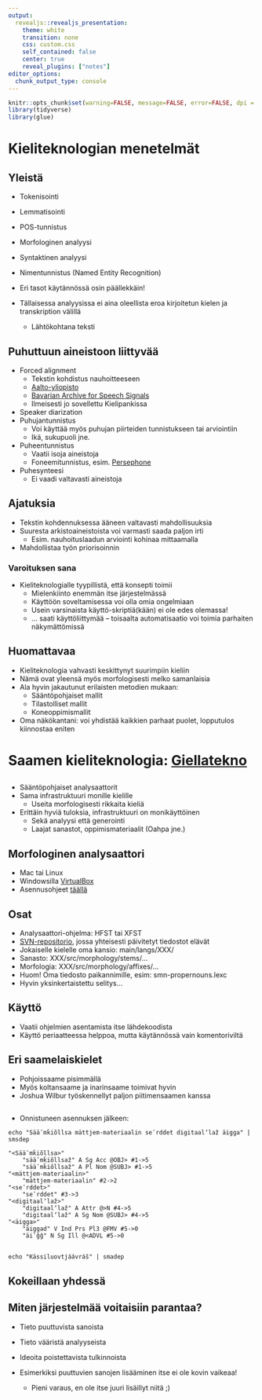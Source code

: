 ```yaml
---
output: 
  revealjs::revealjs_presentation:
    theme: white
    transition: none
    css: custom.css
    self_contained: false
    center: true
    reveal_plugins: ["notes"]
editor_options: 
  chunk_output_type: console
---
```


```r
knitr::opts_chunk$set(warning=FALSE, message=FALSE, error=FALSE, dpi = 400,fig.cap = "", cache = T, echo=TRUE)
library(tidyverse)
library(glue)
```

# Kieliteknologian menetelmät

## Yleistä

- Tokenisointi
- Lemmatisointi
- POS-tunnistus
- Morfologinen analyysi
- Syntaktinen analyysi
- Nimentunnistus (Named Entity Recognition)

- Eri tasot käytännössä osin päällekkäin!
- Tällaisessa analyysissa ei aina oleellista eroa kirjoitetun kielen ja transkription välillä
    - Lähtökohtana teksti

## Puhuttuun aineistoon liittyvää

- Forced alignment
    - Tekstin kohdistus nauhoitteeseen
    - [Aalto-yliopisto](https://github.com/aalto-speech)
    - [Bavarian Archive for Speech Signals](https://www.phonetik.uni-muenchen.de/Bas/BasHomeeng.html)
    - Ilmeisesti jo sovellettu Kielipankissa
- Speaker diarization
- Puhujantunnistus
    - Voi käyttää myös puhujan piirteiden tunnistukseen tai arviointiin
    - Ikä, sukupuoli jne.
- Puheentunnistus
    - Vaatii isoja aineistoja
    - Foneemitunnistus, esim. [Persephone](https://github.com/persephone-tools/persephone)
- Puhesynteesi
    - Ei vaadi valtavasti aineistoja

## {data-background-image="https://i.imgur.com/Mh6ev8o.png" background-image-size="65%"}

## Ajatuksia

- Tekstin kohdennuksessa ääneen valtavasti mahdollisuuksia
- Suuresta arkistoaineistoista voi varmasti saada paljon irti
    - Esim. nauhoituslaadun arviointi kohinaa mittaamalla
- Mahdollistaa työn priorisoinnin

### Varoituksen sana

- Kieliteknologialle tyypillistä, että konsepti toimii
    - Mielenkiinto enemmän itse järjestelmässä
    - Käyttöön soveltamisessa voi olla omia ongelmiaan
    - Usein varsinaista käyttö-skriptiä(kään) ei ole edes olemassa!
    - … saati käyttöliittymää -- toisaalta automatisaatio voi toimia parhaiten näkymättömissä 

## Huomattavaa

- Kieliteknologia vahvasti keskittynyt suurimpiin kieliin
- Nämä ovat yleensä myös morfologisesti melko samanlaisia
- Ala hyvin jakautunut erilaisten metodien mukaan:
    - Sääntöpohjaiset mallit
    - Tilastolliset mallit
    - Koneoppimismallit
- Oma näkökantani: voi yhdistää kaikkien parhaat puolet, lopputulos kiinnostaa eniten

# Saamen kieliteknologia: [Giellatekno](http://giellatekno.uit.no/)

##

- Sääntöpohjaiset analysaattorit
- Sama infrastruktuuri monille kielille
    - Useita morfologisesti rikkaita kieliä
- Erittäin hyviä tuloksia, infrastruktuuri on monikäyttöinen
    - Sekä analyysi että generointi
    - Laajat sanastot, oppimismateriaalit (Oahpa jne.)

## Morfologinen analysaattori

- Mac tai Linux
- Windowsilla [VirtualBox](https://www.virtualbox.org/)
- Asennusohjeet [täällä](http://giellatekno.uit.no/doc/infra/GettingStarted.html)

## Osat

- Analysaattori-ohjelma: HFST tai XFST
- [SVN-repositorio](http://giellatekno.uit.no/doc/tools/docu-svn-user.html), jossa yhteisesti päivitetyt tiedostot elävät
- Jokaiselle kielelle oma kansio: main/langs/XXX/
- Sanasto: XXX/src/morphology/stems/...
- Morfologia: XXX/src/morphology/affixes/...
- Huom! Oma tiedosto paikannimille, esim: smn-propernouns.lexc
- Hyvin yksinkertaistettu selitys…

## {data-background-image="https://imgur.com/NpHpFej.png" data-background-size="100%"}

## Käyttö

- Vaatii ohjelmien asentamista itse lähdekoodista
- Käyttö periaatteessa helppoa, mutta käytännössä vain komentoriviltä

## Eri saamelaiskielet

- Pohjoissaame pisimmällä
- Myös koltansaame ja inarinsaame toimivat hyvin
- Joshua Wilbur työskennellyt paljon piitimensaamen kanssa

## 

- Onnistuneen asennuksen jälkeen:

```
echo "Sääʹmǩiõllsa mättjem-materiaalin seʹrddet digitaalʼlaž äigga" | smsdep
```

```
"<Sääʹmǩiõllsa>"
	"sääʹmǩiõllsaž" A Sg Acc @OBJ> #1->5
	"sääʹmǩiõllsaž" A Pl Nom @SUBJ> #1->5
"<mättjem-materiaalin>"
	"mättjem-materiaalin" #2->2
"<seʹrddet>"
	"seʹrddet" #3->3
"<digitaalʼlaž>"
	"digitaalʼlaž" A Attr @>N #4->5
	"digitaalʼlaž" A Sg Nom @SUBJ> #4->5
"<äigga>"
	"äiggad" V Ind Prs Pl3 @FMV #5->0
	"äiʹǧǧ" N Sg Ill @<ADVL #5->0
```

##

```
echo "Kässiluovtjáávráš" | smadep
```

## Kokeillaan yhdessä

## Miten järjestelmää voitaisiin parantaa?

- Tieto puuttuvista sanoista
- Tieto vääristä analyyseista
- Ideoita poistettavista tulkinnoista

- Esimerkiksi puuttuvien sanojen lisääminen itse ei ole kovin vaikeaa!
    - Pieni varaus, en ole itse juuri lisäillyt niitä ;)
